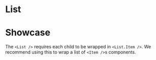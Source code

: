 
<Meta title="List" component={List} />

# List

<Props of={List} />

# Showcase

The `<List />` requires each child to be wrapped in `<List.Item />`. We recommend using this to wrap a list of `<Item />`s components.

<Preview>
  <Story name="List">
    <List>
      <List.Item><Item label="This is an item" /></List.Item>
      <List.Item><Item label="This is another item" /></List.Item>
      <List.Item><Item label="And another item" /></List.Item>
    </List>
  </Story>
</Preview>
